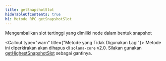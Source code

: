 ```yaml
---
title: getSnapshotSlot
hideTableOfContents: true
h1: Metode RPC getSnapshotSlot
---
```


Mengembalikan slot tertinggi yang dimiliki node dalam bentuk snapshot

<Callout type="warn" title={"Metode yang Tidak Digunakan Lagi"}>
  Metode ini diperkirakan akan dihapus di `solana-core` v2.0. Silakan gunakan
  [getHighestSnapshotSlot](/docs/rpc/http/gethighestsnapshotslot) sebagai
  gantinya.
</Callout>
